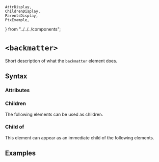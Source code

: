     AttrDisplay,
    ChildrenDisplay,
    ParentsDisplay,
    PtxExample,
} from "../../../components";

# `<backmatter>`

Short description of what the `backmatter` element does.

## Syntax

### Attributes

<AttrDisplay name="backmatter" />

### Children

The following elements can be used as children.

<ChildrenDisplay name="backmatter" />

### Child of

This element can appear as an immediate child of the following elements.

<ParentsDisplay name="backmatter" />

## Examples

    